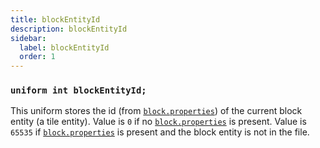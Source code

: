 ```yaml
---
title: blockEntityId
description: blockEntityId
sidebar:
  label: blockEntityId
  order: 1
---
```


### `uniform int blockEntityId;`

This uniform stores the id (from [`block.properties`](/reference/miscellaneous/block_properties)) of the current block entity (a tile entity). Value is `0` if no [`block.properties`](/reference/miscellaneous/block_properties) is present. Value is `65535` if [`block.properties`](/reference/miscellaneous/block_properties) is present and the block entity is not in the file.